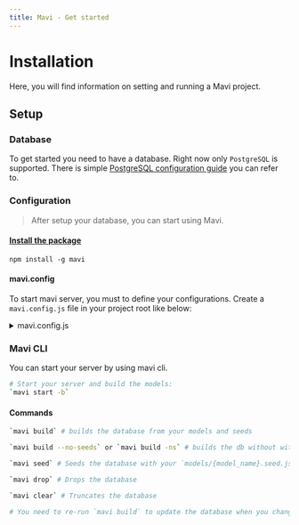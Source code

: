 ```yaml
---
title: Mavi - Get started
---
```


# Installation

Here, you will find information on setting and running a Mavi project.

## Setup

### Database

To get started you need to have a database. Right now only `PostgreSQL` is supported. There is simple [PostgreSQL configuration guide](https://www.digitalocean.com/community/tutorials/how-to-install-and-use-postgresql-on-ubuntu-20-04) you can refer to.

### Configuration

> After setup your database, you can start using Mavi.

#### [Install the package](https://www.npmjs.com/package/mavi)

`npm install -g mavi`

#### mavi.config

To start mavi server, you must to define your configurations. Create a `mavi.config.js` file in your project root like below:

<details>
<summary>
<a name="server-configuration-example">mavi.config.js</a>
</summary>

```js
// mavi.config.js

const { version } = require('package.json')
module.exports = {
  poweredBy: 'mavi v'.concat(version),
  host: 'localhost',
  port: 3001,
  cors: {
    // Check the cors module for more options: https://www.npmjs.com/package/cors
    origin: [
      process.env.CLIENT_URL || 'http://localhost:3000',
      process.env.SERVER_URL || 'http://localhost:3001',
    ],
    methods: ['GET', 'HEAD', 'PUT', 'PATCH', 'POST', 'DELETE'],
    allowedHeaders: [
      'x-access-token',
      'x-refresh-token',
      'token',
      'content-type',
      'accept',
    ],
  },
  database: {
    development: {
      client: 'pg',
      connection: {
        database: process.env.DEV_DB_NAME,
        user: process.env.DEV_DB_USER,
        password: process.env.DEV_DB_PASS,
      },
      pool: {
        min: 2,
        max: 10,
      },
      debug: false, // prints knex queries to console
    },
    production: {
      client: 'pg',
      connection: {
        database: process.env.PRO_DB_NAME,
        user: process.env.PRO_DB_USER,
        password: process.env.PRO_DB_PASS,
      },
      pool: {
        min: 2,
        max: 10,
      },
    },
  },
  api: {
    base: '/api',
    routes: {
      posts: [
        {
          path: '/posts',
          method: 'get',
          controller: 'find',
          exclude: ['content'],
          populate: [
            'bookmark',
            'user',
            'community',
            'thumbnail',
            'responseCount',
          ],
          middlewares: ['greetings'],
        },
        {
          path: '/posts/count',
          method: 'get',
          controller: 'count',
        },
        {
          path: '/posts/:id',
          method: 'get',
          controller: 'findOne',
          populate: [
            'bookmark',
            'user',
            'community',
            'thumbnail',
            'responseCount',
            'tags',
          ],
        },
        {
          path: '/posts/:id',
          method: 'put',
          controller: 'update',
          middlewares: ['is-owner'],
          populate: [
            'bookmark',
            'user',
            'community',
            'thumbnail',
            'responseCount',
            'tags',
          ],
        },
        {
          path: '/posts/:id',
          method: 'delete',
          controller: 'delete',
          middlewares: ['is-owner'],
        },
        {
          path: '/posts',
          method: 'post',
          controller: 'create',
          middlewares: ['authorization'],
          populate: ['bookmark', 'user', 'community', 'thumbnail'],
        },
      ],
      uploads: [
        {
          path: '/uploads',
          method: 'get',
          serve: {
            folder: 'uploads',
            dotfiles: 'ignore',
            etag: false,
            extentsions: ['png', 'jpg', 'jpeg', 'gif', 'ico', 'svg'],
            maxAge: '1d',
          },
        },
        {
          path: '/uploads/list',
          method: 'get',
          controller: 'find',
        },
        {
          path: '/uploads/:id',
          method: 'get',
          controller: 'findOne',
          middlewares: ['is-owner'],
        },
        {
          path: '/uploads/:folder',
          method: 'post',
          controller: [
            'upload',
            {
              accept: 'image',
              folders: ['avatars', 'thumnail'],
              maxFileSize: 5242880, // bytes = 5mb
            },
          ],
          middlewares: ['authorization'],
        },
        {
          path: '/uploads/:id',
          method: 'put',
          controller: 'update',
          middlewares: ['is-owner'],
        },
      ],
      // .
      // .
      // .
    },
    define: {
      // Models generates your relational database and used by controllers.
      models: {
        // note: all the `hash` properties are automatically
        // assigned if you put your models in the `models` folder and exported with their name in index file
        // example models/index.js:
        // module.exports = {
        //   users: require('./users'),
        //   posts: require('./posts'),
        // }
        // but if you use them here, you should assign `hash` properties manually
        // hashes are unique strings for each column and model.
        // after that, if you change table/column names, add new tables/columns, or change column properties
        // mavi will update your database automatically on build (unfortunately there is no --watch option for now).
        //
        // ***
        // ** be careful if you drop/rename your hash property, dependent entity
        // ** will be deleted entirely from your database (0.5.4 and previous versions)
        // ***
        users: {
          id: {
            type: 'increments',
            constraints: ['primary'],
            hash: 'WzE2NDMyMTk4NjY1MDRddXNlcnMuaWQ', // assign unique hash property to detect your column changes
          },
          username: {
            type: 'string',
            constraints: ['unique'],
            maxlength: 18,
            hash: 'WzE2NDMyMTk4Nzc0MjRddXNlcnMudXNlcm5hbWU',
          },
          email: {
            type: 'string',
            constraints: ['unique'],
            maxlength: 100,
            hash: 'WzE2NDMyMjA4Nzg4MDdddXNlcnMuZW1haWw',
          },
          age: {
            type: 'integer',
            hash: 'WzENDMjA4Nzg4MDdddXNlcnMuYWdl',
          },
          fullname: {
            type: 'string',
            maxlength: 100,
            hash: 'WzE2NDMyMjE0OTg0NzFdbXl1c2Vycy5mdWxsbmFtZQ',
          },
          password: {
            type: 'string',
            private: true,
            hash: 'WzE2NDMzOTk3MzA4MjJddXNlcnMucGFzc3dvcmQ',
          },
          bio: {
            type: 'string',
            maxlength: 255,
            hash: 'dXNlcnMuYmlv',
          },
          blocked: {
            type: 'boolean',
            default: false,
            hash: 'dXNlcnMuYmxvY2tlZA',
          },
          avatar: { type: 'string', hash: 'dXNlcnMuYXZhdGFy' },
          token: { type: 'text', private: true, hash: 'dXNlcnMudG9rZW4' },
          refresh: { type: 'text', private: true, hash: 'dXNlcnMucmVmcmVzaA' },
          updated_at: {
            type: 'timestamp',
            useTz: true,
            precision: 6,
            hash: 'dXNlcnMudXBkYXRlZF9hdA',
          },
          created_at: {
            type: 'timestamp',
            useTz: true,
            precision: 6,
            hash: 'dXNlcnMuY3JlYXRlZF9hdA',
          },
          hash: 'dXNlcnM',
        },
        posts: {
          id: {
            type: 'increments',
            constraints: ['primary'],
            hash: 'cG9zdHMuaWQ',
          },
          user: {
            type: 'integer',
            constraints: ['notNullable'],
            references: 'users.id', // this is the `id` property of the `users` model
            onDelete: 'cascade', // if you delete a user, all his posts will be deleted
            onUpdate: 'cascade', // if you update a user, all his posts will be updated
            comment: 'author',
            hash: 'cG9zdHMudXNlcg',
          },
          community: {
            type: 'integer',
            references: 'communities.id',
            hash: 'cG9zdHMuY29tbXVuaXR5',
          },
          title: {
            type: 'string',
            maxlength: 100,
            hash: 'cG9zdHMudGl0bGU',
          },
          published: {
            type: 'boolean',
            defaultTo: true,
            hash: 'cG9zdHMucHVibGlzaGVk',
          },
          content: {
            type: 'text',
            constraints: ['notNullable'],
            hash: 'cG9zdHMuY29udGVudA',
          },
          description: {
            type: 'string',
            maxlength: 300,
            hash: 'cG9zdHMuZGVzY3JpcHRpb24',
          },
          thumbnail: {
            type: 'integer',
            references: 'uploads.id',
            hash: 'cG9zdHMudGh1bWJuYWls',
          },
          tags: {
            type: 'string',
            hash: 'cG9zdHMudGFncw',
          },
          language: {
            type: 'string',
            constraints: ['notNullable'],
            hash: 'cG9zdHMubGFuZ3VhZ2U',
          },
          // if type is a timestamp and the column name includes `update`, date will be updated automatically on every update
          updated_at: {
            type: 'timestamp',
            useTz: true,
            precision: 6,
            hash: 'cG9zdHMudXBkYXRlZF9hdA',
          },
          // if type is a timestamp and the column name includes `create`, date will be created automatically on creation
          created_at: {
            type: 'timestamp',
            useTz: true,
            precision: 6,
            hash: 'cG9zdHMuY3JlYXRlZF9hdA',
          },
          hash: 'WzE2NDM1Nzg3NDYwNzBdcG9zdHM',
        },
        uploads: {
          id: {
            type: 'increments',
            constraints: ['primary'],
            hash: 'dXBsb2Fkcy5pZA',
          },
          url: {
            type: 'text',
            constraints: ['notNullable'],
            hash: 'dXBsb2Fkcy51cmw',
          },
          alt: { type: 'text', hash: 'dXBsb2Fkcy5hbHQ' },
          user: {
            type: 'integer',
            comment: 'Image owner',
            references: 'users.id',
            hash: 'dXBsb2Fkcy51c2Vy',
          },
          updated_at: {
            type: 'timestamp',
            useTz: true,
            precision: 6,
            hash: 'dXBsb2Fkcy51cGRhdGVkX2F0',
          },
          created_at: {
            type: 'timestamp',
            useTz: true,
            precision: 6,
            hash: 'dXBsb2Fkcy5jcmVhdGVkX2F0',
          },
          hash: 'dXBsb2Fkcw',
        },
      },
      // Seeds are automatically inserted into your database
      seeds: {
        posts: [
          {
            id: 1,
            user: 1,
            community: 1,
            title: 'Post 1',
            published: true,
            content: '<p>This is the first post</p>',
            description: 'This is the first post',
            thumbnail: 1,
            tags: '[1,2]',
            language: 'en',
            updated_at: '2022-01-01 00:00:00',
            created_at: '2022-01-01 00:00:00',
          },
        ],
      },
      // Populate configs are used in routes
      // There are different types of populate options but they may breaking-change in the future.
      populate: {
        user: {
          select: 'user',
          from: 'users',
          type: 'object',
          columns: [
            'id',
            'username',
            'email',
            'avatar',
            'fullname',
            'created_at',
          ],
        },
        community: {
          select: 'community',
          from: 'communities',
          type: 'object',
          exclude: ['updated_at'],
          populate: ['icon'],
        },
        thumbnail: {
          select: 'thumbnail',
          from: 'uploads',
          type: 'object',
        },
        icon: {
          select: 'icon',
          from: 'uploads',
          type: 'object',
        },
        replyTo: {
          select: 'replyTo',
          from: 'threads',
          type: 'object',
          exclude: ['content', 'timestamps'],
        },
        responseTo: {
          select: 'responseTo',
          from: 'posts',
          type: 'object',
          columns: ['id', 'title', 'community', 'description'],
          populate: ['community'],
        },
        tags: {
          select: 'tags',
          from: 'tags',
          type: 'array-reference',
        },
        responseCount: {
          select: 'responseCount',
          on: 'responseTo',
          from: 'threads',
          type: 'count',
        },
        replyCount: {
          select: 'replyCount',
          on: 'replyTo',
          from: 'threads',
          type: 'count',
        },
        bookmark: {
          select: 'bookmark',
          from: 'bookmarks', // current model name.
          on: 'references', // references = row.id
          query: {
            where: 'type-eq-#context', // #context = parent model name
            // eg: if populate `bookmark` used in posts, parent model name will be posts.
          },
          type: 'token-reference',
          returning: 'id', // '*' or specific column
        },
      },
      // Middlewares are used in routes
      middlewares: {
        greetings: function (req, res, next) {
          console.log('Hello from middleware!')
          next()
        },
      },
    },
  },
}
```

</details>

### Mavi CLI

You can start your server by using mavi cli.

```sh
# Start your server and build the models:
`mavi start -b`
```

#### Commands

```sh
`mavi build` # builds the database from your models and seeds

`mavi build --no-seeds` or `mavi build -ns` # builds the db without without the seeds

`mavi seed` # Seeds the database with your `models/{model_name}.seed.js` files

`mavi drop` # Drops the database

`mavi clear` # Truncates the database

# You need to re-run `mavi build` to update the database when you change your models.
```
